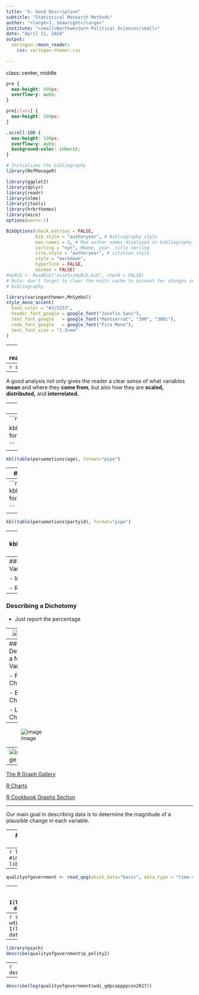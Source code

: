 ```yaml
---
title: "5: Good Description"
subtitle: "Statistical Research Methods"
author: "<large>J. Seawright</large>"
institute: "<small>Northwestern Political Science</small>" 
date: "April 11, 2024"
output: 
  xaringan::moon_reader:
    css: xaringan-themer.css
  
---
```

class: center, middle

```css
pre {
  max-height: 400px;
  overflow-y: auto;
}

pre[class] {
  max-height: 200px;
}
```

```css
.scroll-100 {
  max-height: 100px;
  overflow-y: auto;
  background-color: inherit;
}
```

```r
# Initializes the bibliography
library(RefManageR)

library(ggplot2)
library(dplyr)
library(readr)
library(nlme)
library(jtools)
library(hrbrthemes)
library(mice)
options(warn=-1)

BibOptions(check.entries = FALSE,
           bib.style = "authoryear", # Bibliography style
           max.names = 3, # Max author names displayed in bibliography
           sorting = "nyt", #Name, year, title sorting
           cite.style = "authoryear", # citation style
           style = "markdown",
           hyperlink = FALSE,
           dashed = FALSE)
#myBib <- ReadBib("assets/myBib.bib", check = FALSE)
# Note: don't forget to clear the knitr cache to account for changes in the
# bibliography.
```
```r
library(xaringanthemer,MnSymbol)
style_mono_accent(
  base_color = "#1c5253",
  header_font_google = google_font("Josefin Sans"),
  text_font_google   = google_font("Montserrat", "300", "300i"),
  code_font_google   = google_font("Fira Mono"),
  text_font_size = "1.3rem"
)
```

---
```r
peruemotions <- read.csv("https://raw.githubusercontent.com/jnseawright/PS406/main/data/peruemotions.csv")

library(jtools)
```

---
```r
summ(lm(outsidervote ~ simpletreat + risk, data=peruemotions))
```

---

A good analysis not only gives the reader a clear sense of what variables **mean** and where they **come from**, but also how they are **scaled,** **distributed,** and **interrelated.** 

---
### Kinds of Variables

-   Qualitative

-   Quantitative

---
```r

library(kableExtra)
        
kbl(table(peruemotions$treatment), format="pipe")

```

---
```r

kbl(table(peruemotions$age), format="pipe")

```

---
### Kinds of Qualitative Variables

-   Dichotomy

-   Nominal

-   Ordinal

---
```r

kbl(table(peruemotions$outsidervote), format="pipe")

```

---
```r

kbl(table(peruemotions$partyid), format="pipe")

```

---
```r

kbl(table(peruemotions$edlevel), format="pipe")

```


---
### Kinds of Quantitative Variables

-   Interval

-   Ratio

---
### Describing a Dichotomy

-   Just report the percentage

---
![image](images/bidenapproval.png)

---
### Describing a Nominal Variable

-   Pie Chart (?)

-   Bar Chart

-   Line Chart

---
![image](images/incarcerationpiechart.png)

---
![image](images/housepolarization.png)

---

[The R Graph Gallery](https://r-graph-gallery.com/)

[R Charts](https://r-charts.com/)

[R Cookbook Graphs Section](http://www.cookbook-r.com/Graphs/)

---

Our main goal in describing data is to determine the magnitude of a plausible change in each variable.

---
### Does the internet help or hurt democracy?

---
```r
library(devtools)
#install_github("ropengov/rqog")
library(rqog)
```

---
```r
qualityofgovernment <- read_qog(which_data="basic", data_type = "time-series")
```

---
```r
summ(lm(p_polity2 ~ wdi_internet + I(log(wdi_gdpcappppcon2017)), data=qualityofgovernment))
```


---
```r
summ(lm(p_polity2 ~ wdi_internet + I(log(wdi_gdpcappppcon2017)), data=qualityofgovernment))
```

---
```r
library(psych)
describe(qualityofgovernment$p_polity2)
```

---
```r
describe(qualityofgovernment$wdi_internet)
```

---
```r
describe(log(qualityofgovernment$wdi_gdpcappppcon2017))
```